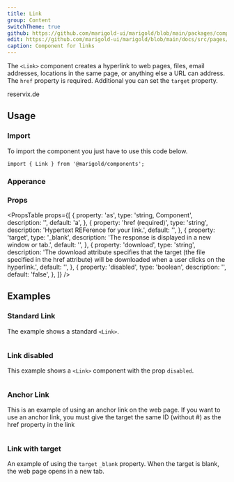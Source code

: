 ```yaml
---
title: Link
group: Content
switchTheme: true
github: https://github.com/marigold-ui/marigold/blob/main/packages/components/src/Link/Link.tsx
edit: https://github.com/marigold-ui/marigold/blob/main/docs/src/pages/components/link.mdx
caption: Component for links
---
```


The `<Link>` component creates a hyperlink to web pages, files, email addresses, locations in the same page, or anything else a URL can address.
The `href` property is required. Additional you can set the `target` property.

<Preview>
  <Link href="http://www.reservix.de" target="_blank">
    reservix.de
  </Link>
</Preview>

## Usage

### Import

To import the component you just have to use this code below.

```tsx
import { Link } from '@marigold/components';
```

### Apperance

<AppearanceTable component={title} />

### Props

<PropsTable
  props={[
    {
      property: 'as',
      type: 'string, Component',
      description: '',
      default: 'a',
    },
    {
      property: 'href (required)',
      type: 'string',
      description: 'Hypertext REFerence for your link.',
      default: '',
    },
    {
      property: 'target',
      type: '_blank',
      description: 'The response is displayed in a new window or tab.',
      default: '',
    },
    {
      property: 'download',
      type: 'string',
      description:
        'The download attribute specifies that the target (the file specified in the href attribute) will be downloaded when a user clicks on the hyperlink.',
      default: '',
    },
    {
      property: 'disabled',
      type: 'boolean',
      description: '',
      default: 'false',
    },
  ]}
/>

## Examples

### Standard Link

The example shows a standard `<Link>`.

```tsx preview file=components/Link/link-standard.demo.tsx

```

### Link disabled

This example shows a `<Link>` component with the prop `disabled`.

```tsx preview file=components/Link/link-disabled.demo.tsx

```

### Anchor Link

This is an example of using an anchor link on the web page. If you want to use an anchor link, you must give the target the same ID (without #) as the href property in the link

```tsx preview file=components/Link/link-anchor.demo.tsx

```

### Link with target

An example of using the `target` `_blank` property. When the target is blank, the web page opens in a new tab.

```tsx preview file=components/Link/link-target.demo.tsx

```
